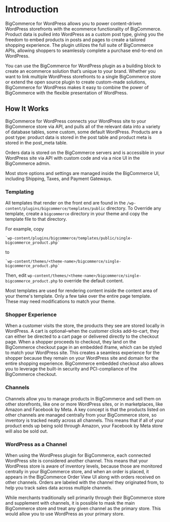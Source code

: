 # Introduction

BigCommerce for WordPress allows you to power content-driven WordPress storefronts with the ecommerce functionality of BigCommerce. Product data is pulled into WordPress as a custom post type, giving you the freedom to embed products in posts and pages to create a tailored shopping experience. The plugin utilizes the full suite of BigCommerce APIs, allowing shoppers to seamlessly complete a purchase end-to-end on WordPress.

You can use the BigCommerce for WordPress plugin as a building block to create an ecommerce solution that’s unique to your brand. Whether you want to link multiple WordPress storefronts to a single BigCommerce store or extend the open source plugin to create custom-made solutions, BigCommerce for WordPress makes it easy to combine the power of BigCommerce with the flexible presentation of WordPress.

## How It Works

BigCommerce for WordPress connects your WordPress site to your BigCommerce store via API, and pulls all of the relevant data into a variety of database tables, some custom, some default WordPress. Products are a post type: product data is stored in the post table and product meta is stored in the post_meta table.

Orders data is stored on the BigCommerce servers and is accessible in your WordPress site via API with custom code and via a nice UI in the BigCommerce admin.

Most store options and settings are managed inside the BigCommerce UI, including Shipping, Taxes, and Payment Gateways.

### Templating

All templates that render on the front end are found in the `/wp-content/plugins/bigcommerce/templates/public` directory. To
Override any template, create a `bigcommerce` directory in your theme and copy the template file to that directory.

For example, copy
```
`wp-content/plugins/bigcommerce/templates/public/single-bigcommerce_product.php`
```
to
```
`wp-content/themes/<theme-name>/bigcommerce/single-bigcommerce_product.php`
```
Then, edit `wp-content/themes/<theme-name>/bigcommerce/single-bigcommerce_product.php` to override the default content.

<Callout type="info">
  Most templates are used for rendering content inside the content area of your theme's template. Only a few take over the entire page template. These may need modifications to match your theme.
</Callout>

### Shopper Experience

When a customer visits the store, the products they see are stored locally in WordPress. A cart is optional–when the customer clicks add-to-cart, they can either be directed to a cart page or delivered directly to the checkout page.
When a shopper proceeds to checkout, they land on the BigCommerce checkout page in an embedded iframe, which can be styled to match your WordPress site. This creates a seamless experience for the shopper because they remain on your WordPress site and domain for the entire shopping experience. BigCommerce embedded checkout also allows you to leverage the built-in security and PCI-compliance of the BigCommerce checkout.

### Channels

Channels allow you to manage products in BigCommerce and sell them on other storefronts, like one or more WordPress sites, or in marketplaces, like Amazon and Facebook by Meta. A key concept is that the products listed on other channels are managed centrally from your BigCommerce store, so inventory is tracked neatly across all channels. This means that if all of your product ends up being sold through Amazon, your Facebook by Meta store will also be sold out.

### WordPress as a Channel

When using the WordPress plugin for BigCommerce, each connected WordPress site is considered another channel. This means that your WordPress store is aware of inventory levels, because those are monitored centrally in your BigCommerce store, and when an order is placed, it appears in the BigCommerce Order View UI along with orders received on other channels. Orders are labeled with the channel they originated from, to help you track sales data across multiple channels.

While merchants traditionally sell primarily through their BigCommerce store and supplement with channels, it is possible to mask the main BigCommerce store and treat any given channel as the primary store. This would allow you to use WordPress as your primary store.
